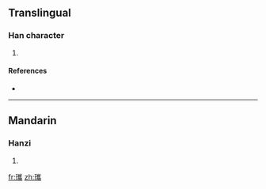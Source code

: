 ==Translingual==

===Han character===
{{Han char|rn=96|rad=玉|as=18|sn=22|four=1212<sub>7</sub>|canj=一土山人月 (MGUOB)}}

# {{defn|Han|sort=玉18}}

====References====
* {{Han ref|kx=0745.240|dkj=21355|dj=1154.030|hdz=21146.120|uh=74D7|ud=29911|bh=F6F3|bd=63219}}

----

==Mandarin==

===Hanzi===
{{cmn-hanzi|pin=[[xī]] ([[xi1]])|wg=hsi<sup>1</sup>}}

# {{defn|Mandarin|sort=玉18}}

[[fr:瓗]]
[[zh:瓗]]